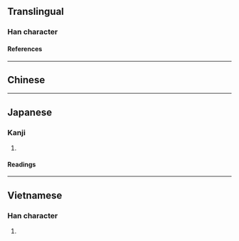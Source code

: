 {{also|咱}}
{{character info}}
{{character info|0x2F808}}
==Translingual==

===Han character===
{{Han char|rn=9|rad=人|as=09|sn=11|four=28264|canj=OHOA,OHYA|ids=⿰亻昝}}

====References====
{{Han ref|kx=0112.071|dkj=00923|hdz=10194.040|uh=507A}}

----

==Chinese==
{{zh-see|咱|v}}

----

==Japanese==

===Kanji===
{{ja-kanji|grade=|rs=人09}}

# {{rfdef|ja|sort=人09}}

====Readings====
{{ja-readings
|on=さん
}}

----

==Vietnamese==

===Han character===
{{vi-readings|reading=ta}}

# {{han tu form of|ta|[[I]]; [[me]]; [[we]]; [[us]]}}